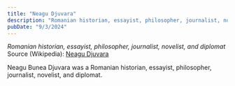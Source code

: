 ```yaml
---
title: "Neagu Djuvara"
description: "Romanian historian, essayist, philosopher, journalist, novelist, and diplomat"
pubDate: "9/3/2024"
---
```


*Romanian historian, essayist, philosopher, journalist, novelist, and diplomat*  
Source (Wikipedia): [Neagu Djuvara][1]

Neagu Bunea Djuvara was a Romanian historian, essayist, philosopher, journalist, novelist, and diplomat.

[1]: https://en.wikipedia.org/wiki/Neagu_Djuvara
